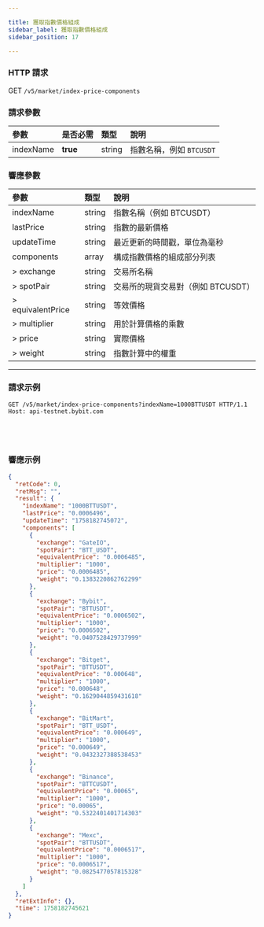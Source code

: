 ```yaml
---

title: 獲取指數價格組成 
sidebar_label: 獲取指數價格組成  
sidebar_position: 17  

---
```


### HTTP 請求  
GET `/v5/market/index-price-components`  

### 請求參數  
| 參數 | 是否必需 | 類型 | 說明|
|:-------------|:----------|:-------|:------------------------------|  
| indexName    | <b>true</b> | string | 指數名稱，例如 `BTCUSDT`       |  

### 響應參數
| 參數 | 類型 | 說明| 
|:------------------|:-------|:-------------------------------------------------------|  
| indexName         | string | 指數名稱（例如 BTCUSDT）                              |  
| lastPrice         | string | 指數的最新價格                                        |  
| updateTime        | string | 最近更新的時間戳，單位為毫秒                         |  
| components        | array  | 構成指數價格的組成部分列表                             |  
|> exchange         | string | 交易所名稱                            |  
|> spotPair         | string | 交易所的現貨交易對（例如 BTCUSDT）                    |  
|> equivalentPrice  | string | 等效價格                                    |  
|> multiplier       | string | 用於計算價格的乘數                                    |  
|> price            | string | 實際價格                                    |  
|> weight           | string | 指數計算中的權重                            |  

---

### 請求示例  

<Tabs groupId="programming-languages">  
<TabItem value="http" label="HTTP">  

```http  
GET /v5/market/index-price-components?indexName=1000BTTUSDT HTTP/1.1  
Host: api-testnet.bybit.com  
```  

</TabItem>  
<TabItem value="python" label="Python">  

```python  

```  

</TabItem>  
<TabItem value="Go" label="Go">  

```go  

```  

</TabItem>  
<TabItem value="java" label="Java">  

```java  

```  

</TabItem>  
<TabItem value="Node" label="Node.js">  

```n4js  

```  

</TabItem>  
</Tabs>  

### 響應示例

```json  
{  
  "retCode": 0,  
  "retMsg": "",  
  "result": {  
    "indexName": "1000BTTUSDT",  
    "lastPrice": "0.0006496",  
    "updateTime": "1758182745072",  
    "components": [  
      {  
        "exchange": "GateIO",  
        "spotPair": "BTT_USDT",  
        "equivalentPrice": "0.0006485",  
        "multiplier": "1000",  
        "price": "0.0006485",  
        "weight": "0.1383220862762299"  
      },  
      {  
        "exchange": "Bybit",  
        "spotPair": "BTTUSDT",  
        "equivalentPrice": "0.0006502",  
        "multiplier": "1000",  
        "price": "0.0006502",  
        "weight": "0.0407528429737999"  
      },  
      {  
        "exchange": "Bitget",  
        "spotPair": "BTTUSDT",  
        "equivalentPrice": "0.000648",  
        "multiplier": "1000",  
        "price": "0.000648",  
        "weight": "0.1629044859431618"  
      },  
      {  
        "exchange": "BitMart",  
        "spotPair": "BTT_USDT",  
        "equivalentPrice": "0.000649",  
        "multiplier": "1000",  
        "price": "0.000649",  
        "weight": "0.0432327388538453"  
      },  
      {  
        "exchange": "Binance",  
        "spotPair": "BTTCUSDT",  
        "equivalentPrice": "0.00065",  
        "multiplier": "1000",  
        "price": "0.00065",  
        "weight": "0.5322401401714303"  
      },  
      {  
        "exchange": "Mexc",  
        "spotPair": "BTTUSDT",  
        "equivalentPrice": "0.0006517",  
        "multiplier": "1000",  
        "price": "0.0006517",  
        "weight": "0.0825477057815328"  
      }  
    ]  
  },  
  "retExtInfo": {},  
  "time": 1758182745621  
}  
```